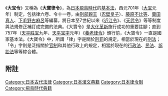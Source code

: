 {{unreferenced|time=2013-2-19}}
{{Notability Unreferenced |time=2015-05-29T03:35:23+00:00}}
{{japanese|japanese=大宝律令|kana=たいほうりつりょう|romaji=Taihō-ritsuryō|kyujitai=大寶律令}}

《'''大宝令'''》又稱為《'''大寶律令'''》，為[[日本|日本]][[飛鳥時代|飛鳥時代]]的[[基本法|基本法]]，西元701年（[[大宝_(文武天皇)|大宝]]元年）制定，包括律六卷、令十一卷，由[[刑部親王|刑部親王]]（[[忍壁皇子|忍壁皇子]]）、[[藤原不比等|藤原不比等]]、[[粟田真人|粟田真人]]、[[下毛野古麻呂|下毛野古麻呂]]等編纂，將日本至7世紀以來《[[近江令|近江令]]》、《[[天武令|天武令]]》等等制度與法規修正補訂成完備的法典。《大寶令》是[[大化革新|大化革新]]施行成功的重要註腳；直到757年（[[天平胜宝|天平胜宝]]九年、[[天平宝字|天平宝字]]元年）《[[養老律令|養老律令]]》頒行前，《大寶令》一直是國家基本法。《大寶令》中，所謂「律」字是關於[[刑罰|刑罰]]的規定，相當於現在的[[刑法|刑法]]；「令」字則是泛指關於[[官制|官制]]和其他行政上的規定，相當於現在的[[行政法|行政法]]、[[民法|民法]]、[[訴訟法|訴訟法]]等等綜合體。

==附註==
{{reflist}}

{{Authority control}}
{{law-stub}}

[[Category:日本古代法律|Category:日本古代法律]]
[[Category:日本漢文典籍|Category:日本漢文典籍]]
[[Category:日本律令制|Category:日本律令制]]
[[Category:飛鳥時代典籍|Category:飛鳥時代典籍]]